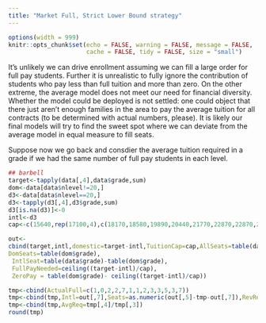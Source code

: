 ---
title: "Market Full, Strict Lower Bound strategy"
---


<style>
pre {
  overflow-x: auto;
}
pre code {
  word-wrap: normal;
  white-space: pre;
}
</style>
```{r global_options, echo = FALSE, include = FALSE}
options(width = 999)
knitr::opts_chunk$set(echo = FALSE, warning = FALSE, message = FALSE,
                      cache = FALSE, tidy = FALSE, size = "small")
```

It's unlikely we can drive enrollment assuming we can fill a large order for full pay students.  Further it is unrealistic to fully ignore the contribution of students who pay less than full tuition and more than zero.  On the other extreme, the average model does not meet our need for financial diversity.  Whether the model could be deployed is not settled: one could object that there just aren't enough families in the area to pay the average tuition for all contracts (to be determined with actual numbers, please).  It is likely our final models will try to find the sweet spot where we can deviate from the average model in equal measure to fill seats.  

Suppose now we go back and consdier the average tuition required in a grade if we had the same number of full pay students in each level. 
```{r echo=FALSE, quote=""}
## barbell
target<-tapply(data[,4],data$grade,sum)
dom<-data[data$nlevel!=20,]
d3<-data[data$nlevel==20,]
d3<-tapply(d3[,4],d3$grade,sum)
d3[is.na(d3)]<-0
intl<-d3
cap<-c(15640,rep(17100,4),c(18170,18580,19890,20440,21770,22870,22870,22870))

out<-
cbind(target,intl,domestic=target-intl,TuitionCap=cap,AllSeats=table(data$grade),
DomSeats=table(dom$grade),
 IntlSeat=table(data$grade)-table(dom$grade),
 FullPayNeeded=ceiling((target-intl)/cap),
 ZeroPay = table(dom$grade)- ceiling((target-intl)/cap))
```
```{r echo=FALSE}
tmp<-cbind(ActualFull=c(1,0,2,2,7,1,1,2,3,3,5,3,7))
tmp<-cbind(tmp,Intl=out[,7],Seats=as.numeric(out[,5]-tmp-out[,7]),RevRemaining=target-cap*tmp[,1]-intl)
tmp<-cbind(tmp,AvgReq=tmp[,4]/tmp[,3])
round(tmp)
```





